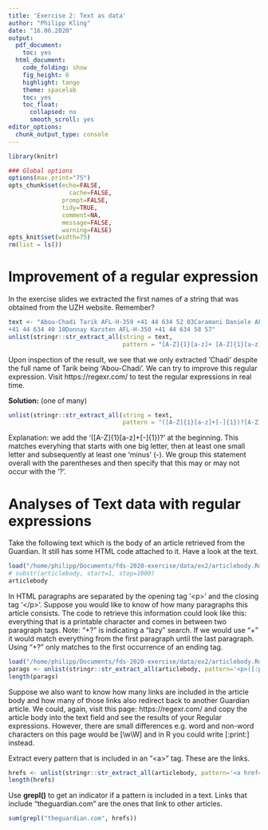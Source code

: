 ```yaml
---
title: 'Exercise 2: Text as data'
author: "Philipp Kling"
date: "16.06.2020"
output:
  pdf_document:
    toc: yes
  html_document:
    code_folding: show
    fig_height: 6
    highlight: tango
    theme: spacelab
    toc: yes
    toc_float:
      collapsed: no
      smooth_scroll: yes
editor_options:
  chunk_output_type: console
---
```




```r
library(knitr)

### Global options
options(max.print="75")
opts_chunk$set(echo=FALSE,
	             cache=FALSE,
               prompt=FALSE,
               tidy=TRUE,
               comment=NA,
               message=FALSE,
               warning=FALSE)
opts_knit$set(width=75)
rm(list = ls())
```


# Improvement of a regular expression

In the exercise slides we extracted the first names of a string that was obtained from the UZH website. Remember?

```r
text <- "Abou-Chadi Tarik AFL-H-359 +41 44 634 52 03Caramani Daniele AFL-H-344
+41 44 634 40 10Donnay Karsten AFL-H-350 +41 44 634 58 57"
unlist(stringr::str_extract_all(string = text,
                                pattern = "[A-Z]{1}[a-z]+ [A-Z]{1}[a-z]+"))
```

Upon inspection of the result, we see that we only extracted 'Chadi' despite the full name of Tarik being 'Abou-Chadi'. We can try to improve this regular expression. Visit https://regexr.com/ to test the regular expressions in real time.

**Solution:** (one of many)
```r
unlist(stringr::str_extract_all(string = text,
                                pattern = "([A-Z]{1}[a-z]+[-]{1})?[A-Z]{1}[a-z]+ [A-Z]{1}[a-z]+"))
```

Explanation: we add the '([A-Z]{1}[a-z]+[-]{1})?' at the beginning. This matches everyhing that starts with one big letter, then at least one small letter and subsequently at least one 'minus' (-). We group this statement overall with the parentheses and then specify that this may or may not occur with the '?'.


# Analyses of Text data with regular expressions

Take the following text which is the body of an article retrieved from the Guardian. It still has some HTML code attached to it. Have a look at the text.

```r
load("/home/philipp/Documents/fds-2020-exercise/data/ex2/articlebody.Rda")
# substr(articlebody, start=1, stop=1000)
articlebody
```

In HTML paragraphs are separated by the opening tag '\<p\>' and the closing tag '\<\/p\>'. Suppose you would like to know of how many paragraphs this article consists. The code to retrieve this information could look like this: everything that is a printable character and comes in between two paragraph tags. Note: "+?" is indicating a "lazy" search. If we would use "+" it would match everything from the first paragraph until the last paragraph. Using "+?" only matches to the first occurrence of an ending tag.

```r
load("/home/philipp/Documents/fds-2020-exercise/data/ex2/articlebody.Rda")
parags <- unlist(stringr::str_extract_all(articlebody, pattern='<p>([:print:])+?</p>'))
length(parags)
```


Suppose we also want to know how many links are included in the article body and how many of those links also redirect back to another Guardian article. We could, again, visit this page: https://regexr.com/ and copy the article body into the text field and see the results of your Regular expressions. However, there are small differences e.g. word and non-word characters on this page would be [\\w\\W] and in R you could write [:print:] instead.

Extract every pattern that is included in an "\<a\>" tag. These are the links.

```r
hrefs <- unlist(stringr::str_extract_all(articlebody, pattern='<a href=\\"([:print:])+?\\">'))
length(hrefs)
```

Use **grepl()** to get an indicator if a pattern is included in a text. Links that include "theguardian.com" are the ones that link to other articles.

```r
sum(grepl("theguardian.com", hrefs))
```


